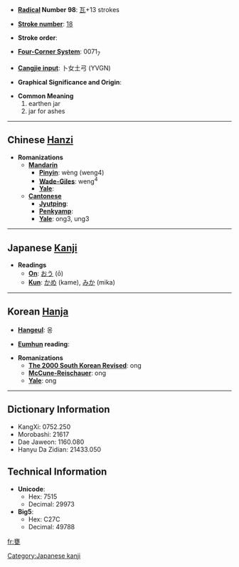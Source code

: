* '''[[Wiktionary:Chinese radical index| Radical]] Number 98''': [[Wiktionary:Chinese radical index 瓦|瓦]]+13 strokes

* '''[[Wiktionary:Chinese total strokes index|Stroke number]]''': [[Wiktionary:Chinese total strokes index 18|18]]

* '''Stroke order''': 

* '''[[Wiktionary:Chinese four corner index|Four-Corner System]]''': 0071<sub>7</sub>

* '''[[Wiktionary:Chinese Cangjie index|Cangjie input]]''': 卜女土弓 (YVGN)

* '''Graphical Significance and Origin''': 

* '''Common Meaning'''
*#earthen jar
*# jar for ashes


----

== Chinese [[Hanzi]] ==

* '''Romanizations'''
** '''[[Mandarin]]'''
*** '''[[Pinyin]]''': wèng (weng4)
*** '''[[Wade-Giles]]''': weng<sup>4</sup>
*** '''[[Yale]]''': 
** '''[[Cantonese]]'''
*** '''[[Jyutping]]''':
*** '''[[Penkyamp]]''': 
*** '''[[Yale]]''': ong3, ung3


----

== Japanese [[Kanji]] ==

* '''Readings'''
** '''[[On]]''': [[おう]] (ō)
** '''[[Kun]]''': [[かめ]] (kame), [[みか]] (mika)


----

== Korean [[Hanja]] ==

* '''[[Hangeul]]''': 옹

* '''[[Eumhun]] reading''': 

* '''Romanizations'''
** '''[[The 2000 South Korean Revised Romanization|The 2000 South Korean Revised]]''': ong
** '''[[McCune-Reischauer]]''': ong
** '''[[Yale]]''': ong

----

== Dictionary Information ==

* KangXi: 0752.250
* Morobashi: 21617
* Dae Jaweon: 1160.080
* Hanyu Da Zidian: 21433.050

== Technical Information ==

* '''Unicode''':
** Hex: 7515
** Decimal: 29973
* '''Big5''':
** Hex: C27C
** Decimal: 49788

[[Category:Japanese kanji]]

[[fr:甕]]